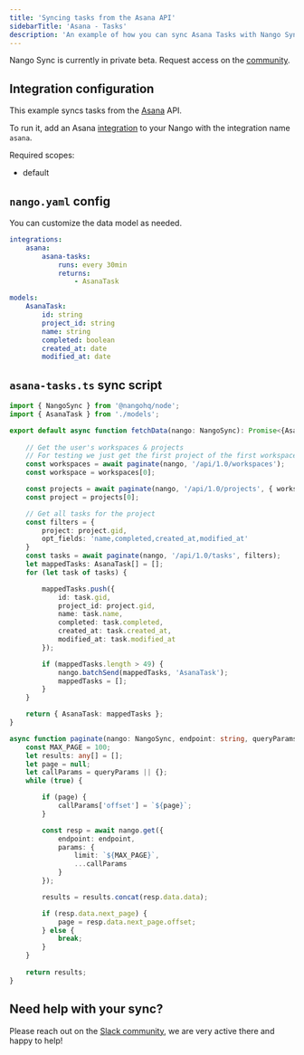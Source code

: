 ```yaml
---
title: 'Syncing tasks from the Asana API'
sidebarTitle: 'Asana - Tasks'
description: 'An example of how you can sync Asana Tasks with Nango Sync'
---
```


<Note>Nango Sync is currently in private beta. Request access on the [community](https://nango.dev/slack).</Note>

## Integration configuration

This example syncs tasks from the [Asana](/integrations/all/asana) API.

To run it, add an Asana [integration](/core-concepts#integrations) to your Nango with the integration name `asana`.

Required scopes:
- default

## `nango.yaml` config

You can customize the data model as needed.

```yaml nango.yaml
integrations:
    asana:
        asana-tasks:
            runs: every 30min
            returns:
                - AsanaTask

models:
    AsanaTask:
        id: string
        project_id: string
        name: string
        completed: boolean
        created_at: date
        modified_at: date
```

## `asana-tasks.ts` sync script

```ts
import { NangoSync } from '@nangohq/node';
import { AsanaTask } from './models';

export default async function fetchData(nango: NangoSync): Promise<{AsanaTask: AsanaTask[]}> {
    
    // Get the user's workspaces & projects
    // For testing we just get the first project of the first workspace
    const workspaces = await paginate(nango, '/api/1.0/workspaces');
    const workspace = workspaces[0];

    const projects = await paginate(nango, '/api/1.0/projects', { workspace: workspace.gid });
    const project = projects[0];

    // Get all tasks for the project
    const filters = {
        project: project.gid,
        opt_fields: 'name,completed,created_at,modified_at'
    }
    const tasks = await paginate(nango, '/api/1.0/tasks', filters);
    let mappedTasks: AsanaTask[] = [];
    for (let task of tasks) {

        mappedTasks.push({
            id: task.gid,
            project_id: project.gid,
            name: task.name,
            completed: task.completed,
            created_at: task.created_at,
            modified_at: task.modified_at
        });

        if (mappedTasks.length > 49) {
            nango.batchSend(mappedTasks, 'AsanaTask');
            mappedTasks = [];
        }
    }

    return { AsanaTask: mappedTasks };
}

async function paginate(nango: NangoSync, endpoint: string, queryParams?: Record<string, string|string[]>) {
    const MAX_PAGE = 100;
    let results: any[] = [];
    let page = null;
    let callParams = queryParams || {};
    while (true) {

        if (page) {
            callParams['offset'] = `${page}`;
        }

        const resp = await nango.get({
            endpoint: endpoint,
            params: {
                limit: `${MAX_PAGE}`,
                ...callParams
            }
        });

        results = results.concat(resp.data.data);

        if (resp.data.next_page) {
            page = resp.data.next_page.offset;
        } else {
            break;
        }
    }
    
    return results;
}
```

## Need help with your sync?

Please reach out on the [Slack community](https://nango.dev/slack), we are very active there and happy to help!